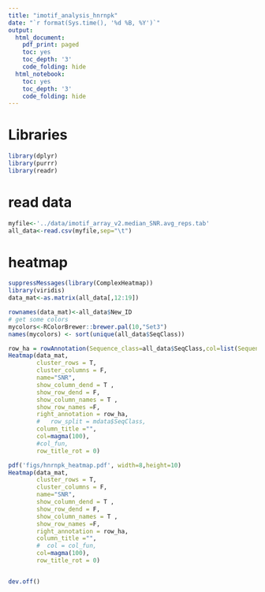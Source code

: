 ```yaml
---
title: "imotif_analysis_hnrnpk"
date: "`r format(Sys.time(), '%d %B, %Y')`"
output:
  html_document:
    pdf_print: paged
    toc: yes
    toc_depth: '3'
    code_folding: hide
  html_notebook:
    toc: yes
    toc_depth: '3'
    code_folding: hide
---
```


# Libraries

```r
library(dplyr)
library(purrr)
library(readr)
```


# read data

```r
myfile<-'../data/imotif_array_v2.median_SNR.avg_reps.tab'
all_data<-read.csv(myfile,sep="\t")
```


# heatmap

```r
suppressMessages(library(ComplexHeatmap))
library(viridis)
data_mat<-as.matrix(all_data[,12:19])

rownames(data_mat)<-all_data$New_ID
# get some colors
mycolors<-RColorBrewer::brewer.pal(10,"Set3")
names(mycolors) <- sort(unique(all_data$SeqClass))

row_ha = rowAnnotation(Sequence_class=all_data$SeqClass,col=list(Sequence_class=mycolors))
Heatmap(data_mat, 
        cluster_rows = T, 
        cluster_columns = F, 
        name="SNR", 
        show_column_dend = T , 
        show_row_dend = F, 
        show_column_names = T , 
        show_row_names =F,
        right_annotation = row_ha,
        #   row_split = mdata$SeqClass,
        column_title ="", 
        col=magma(100),
        #col_fun,
        row_title_rot = 0)

pdf('figs/hnrnpk_heatmap.pdf', width=8,height=10)
Heatmap(data_mat, 
        cluster_rows = T, 
        cluster_columns = F, 
        name="SNR", 
        show_column_dend = T , 
        show_row_dend = F, 
        show_column_names = T , 
        show_row_names =F,  
        right_annotation = row_ha,
        column_title ="", 
        #  col = col_fun,
        col=magma(100),
        row_title_rot = 0)


dev.off()
```

